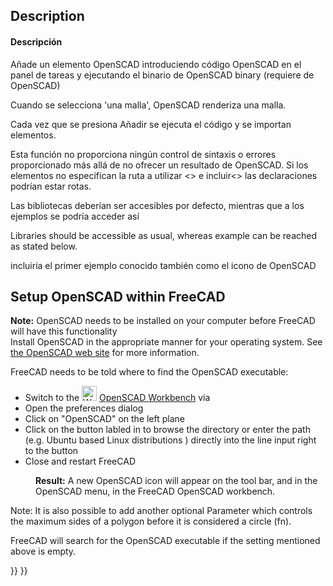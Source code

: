 <languages/>

{{Docnav
|[[OpenSCAD_ExplodeGroup|Explode Group]]
|[[OpenSCAD_MeshBoolean|Mesh Boolean]]
|[[OpenSCAD_Workbench|OpenSCAD]]
|IconL=OpenSCAD_ExplodeGroup.svg
|IconR=OpenSCAD_MeshBoolean.svg
|IconC=Workbench_OpenSCAD.svg
}}

<div class="mw-translate-fuzzy">
{{GuiCommand/es|Name=OpenSCAD AddOpenSCADElement|Name/es=Añadir un elemento OpenSCAD|Workbenches=[[OpenSCAD_Workbench/es|OpenSCAD]]|MenuLocation=OpenSCAD -> Añadir un elemento OpenSCAD}}
</div>

==Description==

<div class="mw-translate-fuzzy">
====Descripción====

Añade un elemento OpenSCAD introduciendo código OpenSCAD en el panel de tareas y ejecutando el binario de  OpenSCAD binary (requiere de OpenSCAD)
</div> 

<div class="mw-translate-fuzzy">
Cuando se selecciona 'una malla', OpenSCAD renderiza una malla.
</div> 

<div class="mw-translate-fuzzy">
Cada vez que se presiona Añadir se ejecuta el código y se importan elementos.
</div>

<div class="mw-translate-fuzzy">
Esta función no proporciona ningún control de sintaxis o errores proporcionado más allá de no ofrecer un resultado de OpenSCAD.
Si los elementos no especifican la ruta a utilizar <> e incluir<> las declaraciones podrían estar rotas.

Las bibliotecas deberían ser accesibles por defecto, mientras que a los ejemplos se podría acceder así
</div>

Libraries should be accessible as usual, whereas example can be reached as stated below.

{{Code|code=
include <../examples/example001.scad>;
}}

<div class="mw-translate-fuzzy">
incluiría el primer ejemplo conocido también como el icono de OpenSCAD
</div>

==Setup OpenSCAD within FreeCAD==

'''Note:''' OpenSCAD needs to be installed on your computer before FreeCAD will have this functionality<br/>
Install OpenSCAD in the appropriate manner for your operating system. See [https://www.openscad.org/ the OpenSCAD web site] for more information.

FreeCAD needs to be told where to find the OpenSCAD executable:
* Switch to the [[Image:Workbench_OpenSCAD.svg|24px]] [[OpenSCAD_Workbench|OpenSCAD Workbench]] via {{MenuCommand|View → Workbench → OpenSCAD}}
* Open the preferences dialog {{MenuCommand|Edit → Preferences}}
* Click on "OpenSCAD" on the left plane
* Click on the button labled {{Button|...}} in {{MenuCommand|General Settings → General OpenSCAD Settings → OpenSCAD executable}} to browse the directory or enter the path (e.g. Ubuntu based Linux distributions {{incode|/usr/bin/openscad}}) directly into the line input right to the button
* Close and restart FreeCAD
: '''Result:''' A new OpenSCAD icon will appear on the tool bar, and in the OpenSCAD menu, in the FreeCAD OpenSCAD workbench.

Note: It is also possible to add another optional Parameter which controls the maximum sides of a polygon before it is considered a circle (fn).

FreeCAD will search for the OpenSCAD executable if the setting mentioned above is empty.    


{{Docnav
|[[OpenSCAD_ExplodeGroup|Explode Group]]
|[[OpenSCAD_MeshBoolean|Mesh Boolean]]
|[[OpenSCAD_Workbench|OpenSCAD]]
|IconL=OpenSCAD_ExplodeGroup.svg
|IconR=OpenSCAD_MeshBoolean.svg
|IconC=Workbench_OpenSCAD.svg
}}

{{OpenSCAD_Tools_navi{{#translation:}}}}
{{Userdocnavi{{#translation:}}}}